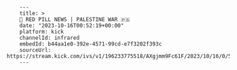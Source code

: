         ---
        title: >
        🔴 RED PILL NEWS | PALESTINE WAR 🇵🇸
        date: "2023-10-16T00:52:19+00:00"
        platform: kick
        channelId: infrared
        embedId: b44aa1e0-392e-4571-99cd-e7f3202f393c
        sourceUrl: https://stream.kick.com/ivs/v1/196233775518/AXgjmm9Fc61F/2023/10/16/0/52/qc5IicsFuCLu/media/hls/master.m3u8
        ---
        